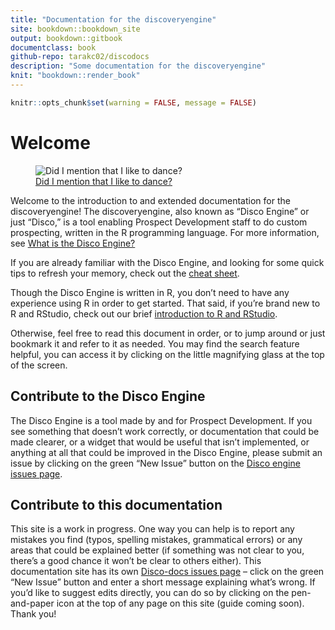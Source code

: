 ```yaml
--- 
title: "Documentation for the discoveryengine"
site: bookdown::bookdown_site
output: bookdown::gitbook
documentclass: book
github-repo: tarakc02/discodocs
description: "Some documentation for the discoveryengine"
knit: "bookdown::render_book"
---
```

```r
knitr::opts_chunk$set(warning = FALSE, message = FALSE)
```
# Welcome

![[Did I mention that I like to dance?](https://www.youtube.com/watch?v=uxi73RQlLB8)](images/disco.gif)

Welcome to the introduction to and extended documentation for the discoveryengine! The discoveryengine, also known as "Disco Engine" or just "Disco," is a tool enabling Prospect Development staff to do custom prospecting, written in the R programming language. For more information, see [What is the Disco Engine?](#what-is-disco)

If you are already familiar with the Disco Engine, and looking for some quick tips to refresh your memory, check out the [cheat sheet](#cheat-sheet).

Though the Disco Engine is written in R, you don't need to have any experience using R in order to get started. That said, if you're brand new to R and RStudio, check out our brief [introduction to R and RStudio](#r-intro).

Otherwise, feel free to read this document in order, or to jump around or just bookmark it and refer to it as needed. You may find the search feature helpful, you can access it by clicking on the little magnifying glass at the top of the screen. 

## Contribute to the Disco Engine

The Disco Engine is a tool made by and for Prospect Development. If you see something that doesn't work correctly, or documentation that could be made clearer, or a widget that would be useful that isn't implemented, or anything at all that could be improved in the Disco Engine, please submit an issue by clicking on the green "New Issue" button on the [Disco engine issues page](https://github.com/tarakc02/discoveryengine/issues).

## Contribute to this documentation

This site is a work in progress. One way you can help is to report any mistakes you find (typos, spelling mistakes, grammatical errors) or any areas that could be explained better (if something was not clear to you, there's a good chance it won't be clear to others either). This documentation site has its own [Disco-docs issues page](https://github.com/tarakc02/discodocs/issues) -- click on the green "New Issue" button and enter a short message explaining what's wrong. If you'd like to suggest edits directly, you can do so by clicking on the pen-and-paper icon at the top of any page on this site (guide coming soon). Thank you!
